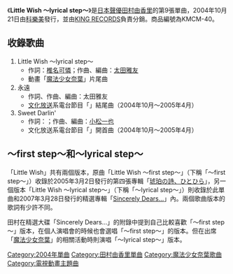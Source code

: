 {{unreferenced|time=2008-12-25}}
{{Infobox Single
| Name = Little Wish ～lyrical step～
| Cover = KMCM-40.jpg
| Artist = [[田村由香里|田村由香里]]
| Album = {{lang|ja|[[琥珀の詩、ひとひら|琥珀の詩、ひとひら]]}}<br />[[Sincerely_Dears...|Sincerely Dears...]]
| Released = 2004年10月21日
| A-side = Little Wish ～lyrical step～
| B-side = 永遠<br />Sweet Darlin'
| Genre = [[J-POP|J-POP]]（[[動畫歌曲|動畫歌曲]]）
| Length = 13分鐘37秒
| Label = [[科樂美|科樂美]]
| Writer = [[椎名可憐|椎名可憐]]、[[太田雅友|太田雅友]]、<br />{{lang|ja|[[コトワカナデ|コトワカナデ]]}}、[[小松一也|小松一也]]
| Producer = 
| Chart position = [[Oricon|Oricon]]最高每週排名第32位
| Last single = {{lang|ja|[[夢見月のアリス|夢見月のアリス]]}}<br />（2004年）
| This single = '''Little Wish<br />～lyrical step～'''<br />（2004年）
| Next single = {{lang|ja|[[恋せよ女の子|恋せよ女の子]]}}<br />（2005年）
}}

《'''Little Wish ～lyrical step～'''》是[[日本|日本]][[聲優|聲優]][[田村由香里|田村由香里]]的第9張單曲，2004年10月21日由[[科樂美|科樂美]]發行，並由[[KING_RECORDS|KING RECORDS]]負責分銷。商品編號為KMCM-40。

== 收錄歌曲 ==
# Little Wish ～lyrical step～
#* 作詞：[[椎名可憐|椎名可憐]]；作曲、編曲：[[太田雅友|太田雅友]]
#* 動畫「[[魔法少女奈葉|魔法少女奈葉]]」片尾曲
# 永遠
#* 作詞、作曲、編曲：太田雅友
#* [[文化放送|文化放送]]系電台節目「{{lang|ja|[[田村ゆかりのいたずら黒うさぎ|田村ゆかりのいたずら黒うさぎ]]}}」結尾曲（2004年10月～2005年4月）
# Sweet Darlin'
#* 作詞：{{lang|ja|コトワカナデ}}；作曲、編曲：[[小松一也|小松一也]]
#* 文化放送系電台節目「{{lang|ja|田村ゆかりのいたずら黒うさぎ}}」開首曲（2004年10月～2005年4月）

== ～first step～和～lyrical step～==
「Little Wish」共有兩個版本，原曲「Little Wish ～first step～」（下稱「～first step～」）收錄於2005年3月2日發行的第四張專輯「[[琥珀の詩、ひとひら|琥珀の詩、ひとひら]]」，另一個版本「Little Wish ～lyrical step～」（下稱「～lyrical step～」）則收錄於此單曲和2007年3月28日發行的精選專輯「[[Sincerely_Dears...|Sincerely Dears...]]」內。兩個歌曲版本的歌詞有少許不同。

田村在精選大碟「Sincerely Dears...」的附錄中提到自己比較喜歡「～first step～」版本，在個人演唱會的時候也會選唱「～first step～」的版本。但在出席「[[魔法少女奈葉|魔法少女奈葉]]」的相關活動時則演唱「～lyrical step～」版本。

{{魔法少女奈葉}}
{{田村由香里}}
{{Single-stub}}

[[Category:2004年單曲|Category:2004年單曲]]
[[Category:田村由香里單曲|Category:田村由香里單曲]]
[[Category:魔法少女奈葉歌曲|Category:魔法少女奈葉歌曲]]
[[Category:電視動畫主題曲|Category:電視動畫主題曲]]